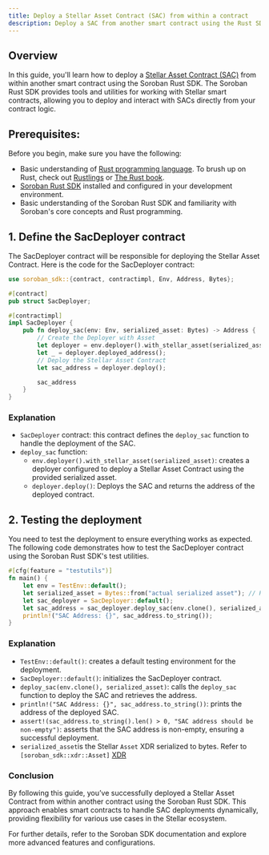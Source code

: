 ```yaml
---
title: Deploy a Stellar Asset Contract (SAC) from within a contract
description: Deploy a SAC from another smart contract using the Rust SDK
---
```


<head>
  <title>
    {`Deploying a Stellar Asset Contract (SAC) from within a contract`}
  </title>
  <meta charSet="utf-8" />
  <meta
    property="og:title"
    content="Deploying a Stellar Asset Contract (SAC) from within a contract"
  />
  <meta
    property="og:description"
    content="This is a step-by-step guide to help you deploy an SAC from within a smart contract on Stellar."
  />
</head>

## Overview

In this guide, you'll learn how to deploy a [Stellar Asset Contract (SAC)](../../../tokens/stellar-asset-contract.mdx) from within another smart contract using the Soroban Rust SDK. The Soroban Rust SDK provides tools and utilities for working with Stellar smart contracts, allowing you to deploy and interact with SACs directly from your contract logic.

## Prerequisites:

Before you begin, make sure you have the following:

- Basic understanding of [Rust programming language](https://www.rust-lang.org/). To brush up on Rust, check out [Rustlings](https://github.com/rust-lang/rustlings) or [The Rust book](https://doc.rust-lang.org/book/).
- [Soroban Rust SDK](../../../tools/sdks/library.mdx#soroban-rust-sdk) installed and configured in your development environment.
- Basic understanding of the Soroban Rust SDK and familiarity with Soroban's core concepts and Rust programming.

## 1. Define the SacDeployer contract

The SacDeployer contract will be responsible for deploying the Stellar Asset Contract. Here is the code for the SacDeployer contract:

```rust title="lib.rs"
use soroban_sdk::{contract, contractimpl, Env, Address, Bytes};

#[contract]
pub struct SacDeployer;

#[contractimpl]
impl SacDeployer {
    pub fn deploy_sac(env: Env, serialized_asset: Bytes) -> Address {
        // Create the Deployer with Asset
        let deployer = env.deployer().with_stellar_asset(serialized_asset);
        let _ = deployer.deployed_address();
        // Deploy the Stellar Asset Contract
        let sac_address = deployer.deploy();

        sac_address
    }
}
```

### Explanation

- `SacDeployer` contract: this contract defines the `deploy_sac` function to handle the deployment of the SAC.
- `deploy_sac` function:
  - `env.deployer().with_stellar_asset(serialized_asset)`: creates a deployer configured to deploy a Stellar Asset Contract using the provided serialized asset.
  - `deployer.deploy()`: Deploys the SAC and returns the address of the deployed contract.

## 2. Testing the deployment

You need to test the deployment to ensure everything works as expected. The following code demonstrates how to test the SacDeployer contract using the Soroban Rust SDK's test utilities.

```rust
#[cfg(feature = "testutils")]
fn main() {
    let env = TestEnv::default();
    let serialized_asset = Bytes::from("actual serialized asset"); // Replace with actual serialized asset info
    let sac_deployer = SacDeployer::default();
    let sac_address = sac_deployer.deploy_sac(env.clone(), serialized_asset);
    println!("SAC Address: {}", sac_address.to_string());
}
```

### Explanation

- `TestEnv::default()`: creates a default testing environment for the deployment.
- `SacDeployer::default()`: initializes the SacDeployer contract.
- `deploy_sac(env.clone(), serialized_asset)`: calls the `deploy_sac` function to deploy the SAC and retrieves the address.
- `println!("SAC Address: {}", sac_address.to_string())`: prints the address of the deployed SAC.
- `assert!(sac_address.to_string().len() > 0, "SAC address should be non-empty")`: asserts that the SAC address is non-empty, ensuring a successful deployment.
- `serialized_asset`is the Stellar `Asset` XDR serialized to bytes. Refer to `[soroban_sdk::xdr::Asset]` [XDR](https://docs.rs/stellar-xdr/latest/stellar_xdr/curr/enum.Asset.html)


### Conclusion

By following this guide, you’ve successfully deployed a Stellar Asset Contract from within another contract using the Soroban Rust SDK. This approach enables smart contracts to handle SAC deployments dynamically, providing flexibility for various use cases in the Stellar ecosystem.

For further details, refer to the Soroban SDK documentation and explore more advanced features and configurations.
